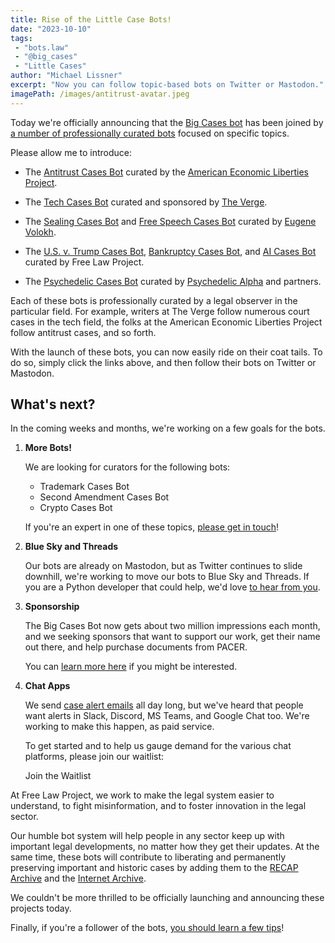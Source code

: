 ```yaml
---
title: Rise of the Little Case Bots!
date: "2023-10-10"
tags:
 - "bots.law"
 - "@big_cases"
 - "Little Cases"
author: "Michael Lissner"
excerpt: "Now you can follow topic-based bots on Twitter or Mastodon."
imagePath: /images/antitrust-avatar.jpeg
---
```


<p class="lead">Today we're officially announcing that the <a href="https://bots.law/big-cases/about/">Big Cases bot</a> has been joined by <a href="https://bots.law/little-cases/">a number of professionally curated bots</a> focused on specific topics.</p>

Please allow me to introduce:

 - The [Antitrust Cases Bot][2] curated by the [American Economic Liberties Project][1].

 - The [Tech Cases Bot][3] curated and sponsored by [The Verge][4].

 - The [Sealing Cases Bot][5] and [Free Speech Cases Bot][6] curated by [Eugene Volokh][7].

 - The [U.S. v. Trump Cases Bot][8], [Bankruptcy Cases Bot][9], and [AI Cases Bot][12] curated by Free Law Project.

 - The [Psychedelic Cases Bot][10] curated by [Psychedelic Alpha][11] and partners.

Each of these bots is professionally curated by a legal observer in the particular field. For example, writers at The Verge follow numerous court cases in the tech field, the folks at the American Economic Liberties Project follow antitrust cases, and so forth.

With the launch of these bots, you can now easily ride on their coat tails. To do so, simply click the links above, and then follow their bots on Twitter or Mastodon.

## What's next?

In the coming weeks and months, we're working on a few goals for the bots.

1. **More Bots!**

    We are looking for curators for the following bots:
     - Trademark Cases Bot
     - Second Amendment Cases Bot
     - Crypto Cases Bot

    If you're an expert in one of these topics, [please get in touch][c]!

1. **Blue Sky and Threads**

    Our bots are already on Mastodon, but as Twitter continues to slide downhill, we're working to move our bots to Blue Sky and Threads. If you are a Python developer that could help, we'd love [to hear from you][c].


1. **Sponsorship**

    The Big Cases Bot now gets about two million impressions each month, and we seeking sponsors that want to support our work, get their name out there, and help purchase documents from PACER.

    You can [learn more here][lm] if you might be interested.

    [lm]: https://bots.law/big-cases/sponsors/


1. **Chat Apps**

    We send [case alert emails][ca] all day long, but we've heard that people want alerts in Slack, Discord, MS Teams, and Google Chat too. We're working to make this happen, as paid service.

    To get started and to help us gauge demand for the various chat platforms, please join our waitlist:

    <WhiteButton href="https://bots.law/collaboration/">Join the Waitlist</WhiteButton>

At Free Law Project, we work to make the legal system easier to understand, to fight misinformation, and to  foster innovation in the legal sector.

Our humble bot system will help people in any sector keep up with important legal developments, no matter how they get their updates. At the same time, these bots will contribute to liberating and permanently preserving important and historic cases by adding them to the [RECAP Archive][ra] and the [Internet Archive][ia].

We couldn't be more thrilled to be officially launching and announcing these projects today.

Finally, if you're a follower of the bots, [you should learn a few tips][tips]!

[ca]: https://www.courtlistener.com/help/alerts/
[tips]: /2023/04/27/bot-tips
[1]: https://www.economicliberties.us/
[2]: https://bots.law/little-cases/antitrust-cases/
[3]: https://bots.law/little-cases/tech-cases-bot/
[4]: https://www.theverge.com/
[5]: https://bots.law/little-cases/sealing-cases/
[6]: https://bots.law/little-cases/free-speech-cases/
[7]: https://reason.com/volokh/
[8]: https://bots.law/little-cases/us-v-trump/
[9]: https://bots.law/little-cases/bankruptcy-cases/
[10]: https://bots.law/little-cases/psychedelic-cases-bots/
[11]: https://psychedelicalpha.com/
[12]: https://bots.law/little-cases/ai-cases-bot/
[c]: /contact/
[ra]: https://www.courtlistener.com/recap/
[ia]: https://archive.org/details/usfederalcourts
